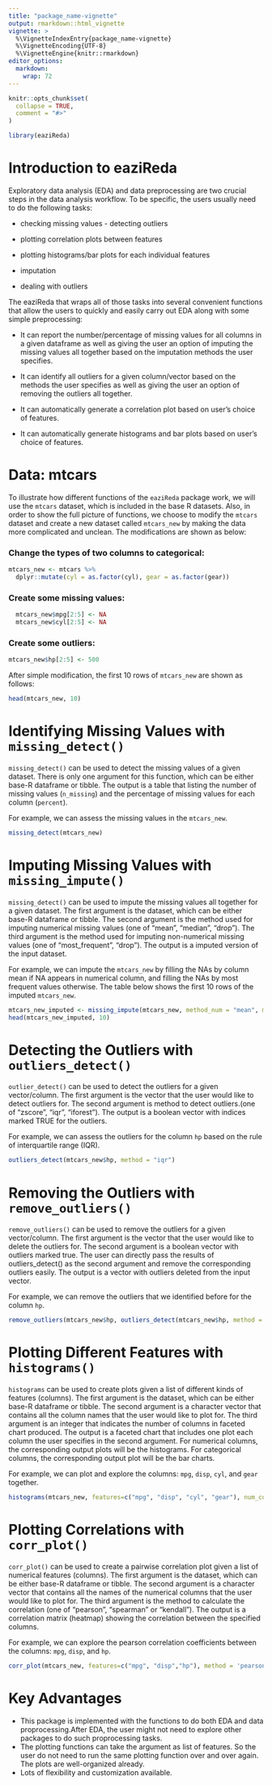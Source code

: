 ```yaml
---
title: "package_name-vignette"
output: rmarkdown::html_vignette
vignette: >
  %\VignetteIndexEntry{package_name-vignette}
  %\VignetteEncoding{UTF-8}
  %\VignetteEngine{knitr::rmarkdown}
editor_options: 
  markdown: 
    wrap: 72
---
```


```r
knitr::opts_chunk$set(
  collapse = TRUE,
  comment = "#>"
)
```

```r
library(eaziReda)
```

# Introduction to eaziReda

Exploratory data analysis (EDA) and data preprocessing are two crucial
steps in the data analysis workflow. To be specific, the users usually
need to do the following tasks:

-   checking missing values - detecting outliers

-   plotting correlation plots between features

-   plotting histograms/bar plots for each individual features

-   imputation

-   dealing with outliers

The eaziReda that wraps all of those tasks into several convenient
functions that allow the users to quickly and easily carry out EDA along
with some simple preprocessing:

-   It can report the number/percentage of missing values for all
    columns in a given dataframe as well as giving the user an option of
    imputing the missing values all together based on the imputation
    methods the user specifies.

-   It can identify all outliers for a given column/vector based on the
    methods the user specifies as well as giving the user an option of
    removing the outliers all together.

-   It can automatically generate a correlation plot based on user's
    choice of features.

-   It can automatically generate histograms and bar plots based on
    user's choice of features.

# Data: mtcars

To illustrate how different functions of the `eaziReda` package work, we
will use the `mtcars` dataset, which is included in the base R datasets.
Also, in order to show the full picture of functions, we choose to
modify the `mtcars` dataset and create a new dataset called `mtcars_new`
by making the data more complicated and unclean. The modifications are
shown as below:

### Change the types of two columns to categorical:

```r
mtcars_new <- mtcars %>% 
  dplyr::mutate(cyl = as.factor(cyl), gear = as.factor(gear))
```

### Create some missing values:

```r
  mtcars_new$mpg[2:5] <- NA
  mtcars_new$cyl[2:5] <- NA
```

### Create some outliers:

```r
mtcars_new$hp[2:5] <- 500
```

After simple modification, the first 10 rows of `mtcars_new` are shown
as follows:

```r
head(mtcars_new, 10)
```

# Identifying Missing Values with `missing_detect()`

`missing_detect()` can be used to detect the missing values of a given
dataset. There is only one argument for this function, which can be
either base-R dataframe or tibble. The output is a table that listing
the number of missing values (`n_missing`) and the percentage of missing
values for each column (`percent`).

For example, we can assess the missing values in the `mtcars_new`.

```r

missing_detect(mtcars_new)
```

# Imputing Missing Values with `missing_impute()`

`missing_detect()` can be used to impute the missing values all together
for a given dataset. The first argument is the dataset, which can be
either base-R dataframe or tibble. The second argument is the method
used for imputing numerical missing values (one of "mean", "median",
"drop"). The third argument is the method used for imputing
non-numerical missing values (one of "most\_frequent", "drop"). The
output is a imputed version of the input dataset.

For example, we can impute the `mtcars_new` by filling the NAs by column
mean if NA appears in numerical column, and filling the NAs by most
frequent values otherwise. The table below shows the first 10 rows of
the imputed `mtcars_new`.

```r
mtcars_new_imputed <- missing_impute(mtcars_new, method_num = "mean", method_non_num = "most_frequent")
head(mtcars_new_imputed, 10)
```

# Detecting the Outliers with `outliers_detect()`

`outlier_detect()` can be used to detect the outliers for a given
vector/column. The first argument is the vector that the user would like
to detect outliers for. The second argument is method to detect
outliers.(one of "zscore", "iqr", "iforest"). The output is a boolean
vector with indices marked TRUE for the outliers.

For example, we can assess the outliers for the column `hp` based on the
rule of interquartile range (IQR).

```r
outliers_detect(mtcars_new$hp, method = "iqr")
```

# Removing the Outliers with `remove_outliers()`

`remove_outliers()` can be used to remove the outliers for a given
vector/column. The first argument is the vector that the user would like
to delete the outliers for. The second argument is a boolean vector with
outliers marked true. The user can directly pass the results of
outliers\_detect() as the second argument and remove the corresponding
outliers easily. The output is a vector with outliers deleted from the
input vector.

For example, we can remove the outliers that we identified before for
the column `hp`.

```r
remove_outliers(mtcars_new$hp, outliers_detect(mtcars_new$hp, method = "iqr"))
```

# Plotting Different Features with `histograms()`

`histograms` can be used to create plots given a list of different kinds
of features (columns). The first argument is the dataset, which can be
either base-R dataframe or tibble. The second argument is a character
vector that contains all the column names that the user would like to
plot for. The third argument is an integer that indicates the number of
columns in faceted chart produced. The output is a faceted chart that
includes one plot each column the user specifies in the second argument.
For numerical columns, the corresponding output plots will be the
histograms. For categorical columns, the corresponding output plot will
be the bar charts.

For example, we can plot and explore the columns: `mpg`, `disp`, `cyl`,
and `gear` together.

```r
histograms(mtcars_new, features=c("mpg", "disp", "cyl", "gear"), num_cols = 2)
```

# Plotting Correlations with `corr_plot()`

`corr_plot()` can be used to create a pairwise correlation plot given a
list of numerical features (columns). The first argument is the dataset,
which can be either base-R dataframe or tibble. The second argument is a
character vector that contains all the names of the numerical columns
that the user would like to plot for. The third argument is the method
to calculate the correlation (one of "pearson", "spearman" or
"kendall"). The output is a correlation matrix (heatmap) showing the
correlation between the specified columns.

For example, we can explore the pearson correlation coefficients between
the columns: `mpg`, `disp`, and `hp`.

```r
corr_plot(mtcars_new, features=c("mpg", "disp","hp"), method = 'pearson')
```

# Key Advantages

-   This package is implemented with the functions to do both EDA and
    data proprocessing.After EDA, the user might not need to explore
    other packages to do such proprocessing tasks.
-   The plotting functions can take the argument as list of features. So
    the user do not need to run the same plotting function over and over
    again. The plots are well-organized already.
-   Lots of flexibility and customization available.
